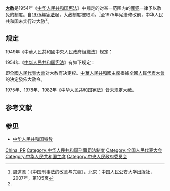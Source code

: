'''[[大赦|大赦]]'''是1954年《[[中华人民共和国宪法|中华人民共和国宪法]]》中规定的对某一范围内的[[罪犯|罪犯]]一律予以赦免的制度。自[[中华人民共和国宪法_(1975年)|1975年宪法]]起，大赦制度被取消。<ref name="zdl">周道鸾：《中国刑事法的改革与完善》，北京：中国人民公安大学出版社，2007年，第105页</ref>至1975年宪法修改前，中华人民共和国未实行过大赦<ref name="zdl" />。


== 规定 ==
1949年《中華人民共和國中央人民政府組織法》规定：
{{引用|第七條　[[中央人民政府委员会|中央人民政府委员会]]，依據[[中國人民政治協商會議全體會議|中國人民政治協商會議全體會議]]制定的[[中国人民政治协商会议共同纲领|共同綱領]]，行使下列的職權：
⋯⋯
七、頒布國家的大赦令和特赦令。
⋯⋯}}

1954年《[[中华人民共和国宪法_(1954年)|中华人民共和国宪法]]》有如下规定：
{{引用|第二十七條　[[全國人民代表大會|全國人民代表大會]]行使下列職權：
⋯⋯
（十二）決定大赦；
⋯⋯

第四十條　[[中華人民共和國主席|中華人民共和國主席]]根據[[全國人民代表大會|全國人民代表大會]]的決定和[[全國人民代表大會常務委員會|全國人民代表大會常務委員會]]的決定，公佈法律和法令，任免[[國務院總理|國務院總理]]、副總理、各部部長、各委員會主任、秘書長，任免[[中华人民共和国国防委员会|國防委員會]]副主席、委員，授予國家的勳章和榮譽稱號，發佈'''大赦令'''和[[中华人民共和国特赦|特赦令]]，發佈戒嚴令，宣佈戰爭狀態，發佈動員令。
}}

即[[全國人民代表大會|全國人民代表大會]]对大赦有决定权。[[中華人民共和國主席|中華人民共和國主席]]根據[[全國人民代表大會|全國人民代表大會]]的決定發佈大赦令。

1975年、[[中华人民共和国宪法_(1978年)|1978年]]、[[中华人民共和国宪法_(1982年)|1982年]]《中华人民共和国宪法》皆未规定大赦。

== 参考文献 ==
{{Reflist}}

== 参见 ==
{{Portal box|中华人民共和国|法律}}
* [[中华人民共和国特赦|中华人民共和国特赦]]

[[Category:大赦|China, PR]]
[[Category:中华人民共和国刑事司法制度|Category:中华人民共和国刑事司法制度]]
[[Category:全国人民代表大会|Category:全国人民代表大会]]
[[Category:中华人民共和国主席|Category:中华人民共和国主席]]
[[Category:中央人民政府委员会|Category:中央人民政府委员会]]